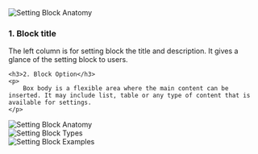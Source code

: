 

<Section title="Anatomy" style={{ paddingTop: 20 }}>
	<img src={Anatomy} alt="Setting Block Anatomy" style={{ marginBottom: 20 }} />
	<h3>1. Block title</h3>
	<p>
		The left column is for setting block the title and description. It gives a
		glance of the setting block to users.
	</p>

    <h3>2. Block Option</h3>
    <p>
    	Box body is a flexible area where the main content can be inserted. It may include list, table or any type of content that is available for settings.
    </p>

</Section>

<Section title="Spacings" style={{ paddingTop: 20 }}>
	<img
		src={Spacings}
		alt="Setting Block Anatomy"
		style={{ marginBottom: 20 }}
	/>
</Section>

<Section title="Types" style={{ paddingTop: 20 }}>
	<img src={Types} alt="Setting Block Types" style={{ marginBottom: 20 }} />
</Section>

<Section title="Examples" style={{ paddingTop: 20 }}>
	<img
		src={Examples}
		alt="Setting Block Examples"
		style={{ marginBottom: 20 }}
	/>
</Section>
